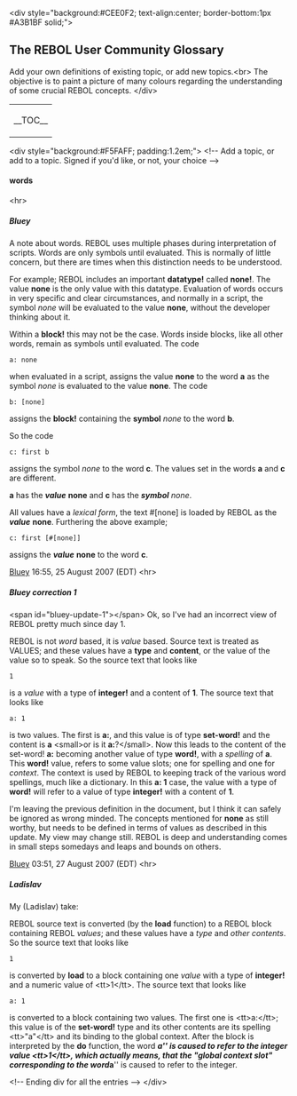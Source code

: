 &lt;div style=&quot;background:#CEE0F2; text-align:center; border-bottom:1px #A3B1BF solid;&quot;&gt;
== The REBOL User Community Glossary ==
Add your own definitions of existing topic, or add new topics.&lt;br&gt;
The objective is to paint a picture of many colours regarding the understanding of some crucial REBOL concepts.
&lt;/div&gt;
{| style=&quot;background:#F5FAFF;&quot; align=&quot;right&quot;
| __TOC__
|}
&lt;div style=&quot;background:#F5FAFF; padding:1.2em;&quot;&gt;
&lt;!-- Add a topic, or add to a topic.  Signed if you'd like, or not, your choice --&gt;
==== words ====

&lt;hr&gt;
=====Bluey=====
{{hilight|This entry is not correct, but it is left here as an example of a rebol's changing view.  Update starts [[#bluey-update-1|below]].}}
A note about words.  REBOL uses multiple phases during interpretation of scripts.  Words are only symbols until
evaluated.  This is normally of little concern, but there are times when this distinction needs to be understood.

For example; REBOL includes an important '''datatype!''' called '''none!'''.  The value '''none''' is the only value with this datatype.  Evaluation of words occurs in very specific and clear circumstances, and normally in a script, the symbol ''none'' will be evaluated to the value '''none''', without the developer thinking about it.
 
Within a '''block!''' this may not be the case.  Words inside blocks, like all other words, remain as symbols until
evaluated.  The code

 a: none

when evaluated in a script, assigns the value '''none''' to the word '''a''' as the symbol ''none'' is evaluated to the value '''none'''.  The code

 b: [none]

assigns the '''block!''' containing the '''symbol''' ''none'' to the word '''b'''.

So the code

 c: first b

assigns the symbol ''none'' to the word '''c'''.  The values set in the words '''a''' and '''c''' are different.

'''a''' has the '''''value''''' '''none''' and '''c''' has the '''''symbol''''' ''none''.

All values have a ''lexical form'', the text #[none] is loaded by REBOL as the '''''value''''' '''none'''.
Furthering the above example;

 c: first [#[none]]

assigns the '''''value''''' '''none''' to the word '''c'''.

[[User:BTiffin|Bluey]] 16:55, 25 August 2007 (EDT)
&lt;hr&gt;
=====Bluey correction 1=====
&lt;span id=&quot;bluey-update-1&quot;&gt;&lt;/span&gt;
{{hilight|Updated view}}
Ok, so I've had an incorrect view of REBOL pretty much since day 1.

REBOL is not ''word'' based, it is ''value'' based.  Source text is treated as VALUES; and these values have a '''type''' and '''content''', or the value of the value so to speak.  So the source text that looks like

 1

is a ''value'' with a type of '''integer!''' and a content of '''1'''.  The source text that looks like

 a: 1

is two values.  The first is '''a:''', and this value is of type '''set-word!''' and the content is '''a''' &lt;small&gt;or is it '''a:'''?&lt;/small&gt;.  Now this leads to the content of the set-word! '''a:''' becoming another value of type '''word!''', with a ''spelling'' of '''a'''.  This '''word!''' value, refers to some value slots; one for spelling and one for ''context''.  The context is used by REBOL to keeping track of the various word spellings, much like a dictionary.  In this '''a: 1''' case, the value with a type of '''word!''' will refer to a value of type '''integer!''' with a content of '''1'''.

I'm leaving the previous definition in the document, but I think it can safely be ignored as wrong minded.  The concepts mentioned for '''none''' as still worthy, but needs to be defined in terms of values as described in this update.  My view may change still.  REBOL is deep and understanding comes in small steps somedays and leaps and bounds on others.

{{hilight|It's all part of the reason for the '''rebols view''' page.  To correct the misconceptions}}
[[User:BTiffin|Bluey]] 03:51, 27 August 2007 (EDT) 
&lt;hr&gt;
=====Ladislav=====
My (Ladislav) take:

REBOL source text is converted (by the '''load''' function) to a REBOL block containing REBOL ''values''; and these values have a ''type'' and ''other contents''.  So the source text that looks like

 1

is converted by '''load''' to a block containing one ''value'' with a type of '''integer!''' and a numeric value of &lt;tt&gt;1&lt;/tt&gt;. The source text that looks like

 a: 1

is converted to a block containing two values. The first one is &lt;tt&gt;a:&lt;/tt&gt;; this value is of the '''set-word!''' type and its other contents are its spelling &lt;tt&gt;&quot;a&quot;&lt;/tt&gt; and its binding to the global context. After the block is interpreted by the '''do''' function, the word '''''a''''' is caused to refer to the integer value &lt;tt&gt;1&lt;/tt&gt;, which actually means, that the &quot;global context slot&quot; corresponding to the word '''''a''''' is caused to refer to the integer.

&lt;!-- Ending div for all the entries --&gt;
&lt;/div&gt;